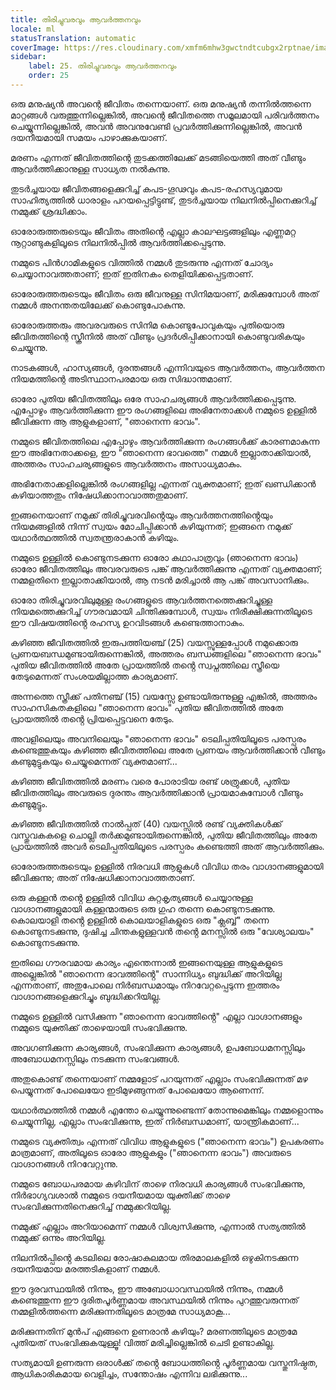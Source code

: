 ```yaml
---
title: തിരിച്ചുവരവും ആവർത്തനവും
locale: ml
statusTranslation: automatic
coverImage: https://res.cloudinary.com/xmfm6mhw3gwctndtcubgx2rptnae/image/upload/v1740468922/small_cover_tratado_de_psicologia_revolucionaria_a4c0dca4e0.webp
sidebar:
    label: 25. തിരിച്ചുവരവും ആവർത്തനവും
    order: 25
---
```

ഒരു മനുഷ്യൻ അവന്റെ ജീവിതം തന്നെയാണ്. ഒരു മനുഷ്യൻ തന്നിൽത്തന്നെ മാറ്റങ്ങൾ വരുത്തുന്നില്ലെങ്കിൽ, അവന്റെ ജീവിതത്തെ സമൂലമായി പരിവർത്തനം ചെയ്യുന്നില്ലെങ്കിൽ, അവൻ അവനുവേണ്ടി പ്രവർത്തിക്കുന്നില്ലെങ്കിൽ, അവൻ ദയനീയമായി സമയം പാഴാക്കുകയാണ്.

മരണം എന്നത് ജീവിതത്തിന്റെ തുടക്കത്തിലേക്ക് മടങ്ങിയെത്തി അത് വീണ്ടും ആവർത്തിക്കാനുള്ള സാധ്യത നൽകുന്നു.

തുടർച്ചയായ ജീവിതങ്ങളെക്കുറിച്ച് കപട-ഗൂഢവും കപട-രഹസ്യവുമായ സാഹിത്യത്തിൽ ധാരാളം പറയപ്പെട്ടിട്ടുണ്ട്, തുടർച്ചയായ നിലനിൽപ്പിനെക്കുറിച്ച് നമ്മുക്ക് ശ്രദ്ധിക്കാം.

ഓരോരുത്തരുടെയും ജീവിതം അതിന്റെ എല്ലാ കാലഘട്ടങ്ങളിലും എണ്ണമറ്റ നൂറ്റാണ്ടുകളിലൂടെ നിലനിൽപ്പിൽ ആവർത്തിക്കപ്പെടുന്നു.

നമ്മുടെ പിൻഗാമികളുടെ വിത്തിൽ നമ്മൾ തുടരുന്നു എന്നത് ചോദ്യം ചെയ്യാനാവത്തതാണ്; ഇത് ഇതിനകം തെളിയിക്കപ്പെട്ടതാണ്.

ഓരോരുത്തരുടെയും ജീവിതം ഒരു ജീവനുള്ള സിനിമയാണ്, മരിക്കുമ്പോൾ അത് നമ്മൾ അനന്തതയിലേക്ക് കൊണ്ടുപോകുന്നു.

ഓരോരുത്തരും അവരവരുടെ സിനിമ കൊണ്ടുപോവുകയും പുതിയൊരു ജീവിതത്തിന്റെ സ്ക്രീനിൽ അത് വീണ്ടും പ്രദർശിപ്പിക്കാനായി കൊണ്ടുവരികയും ചെയ്യുന്നു.

നാടകങ്ങൾ, ഹാസ്യങ്ങൾ, ദുരന്തങ്ങൾ എന്നിവയുടെ ആവർത്തനം, ആവർത്തന നിയമത്തിന്റെ അടിസ്ഥാനപരമായ ഒരു സിദ്ധാന്തമാണ്.

ഓരോ പുതിയ ജീവിതത്തിലും ഒരേ സാഹചര്യങ്ങൾ ആവർത്തിക്കപ്പെടുന്നു. എപ്പോഴും ആവർത്തിക്കുന്ന ഈ രംഗങ്ങളിലെ അഭിനേതാക്കൾ നമ്മുടെ ഉള്ളിൽ ജീവിക്കുന്ന ആ ആളുകളാണ്, "ഞാനെന്ന ഭാവം".

നമ്മുടെ ജീവിതത്തിലെ എപ്പോഴും ആവർത്തിക്കുന്ന രംഗങ്ങൾക്ക് കാരണമാകുന്ന ഈ അഭിനേതാക്കളെ, ഈ "ഞാനെന്ന ഭാവത്തെ" നമ്മൾ ഇല്ലാതാക്കിയാൽ, അത്തരം സാഹചര്യങ്ങളുടെ ആവർത്തനം അസാധ്യമാകും.

അഭിനേതാക്കളില്ലെങ്കിൽ രംഗങ്ങളില്ല എന്നത് വ്യക്തമാണ്; ഇത് ഖണ്ഡിക്കാൻ കഴിയാത്തതും നിഷേധിക്കാനാവാത്തതുമാണ്.

ഇങ്ങനെയാണ് നമുക്ക് തിരിച്ചുവരവിൻ്റെയും ആവർത്തനത്തിൻ്റെയും നിയമങ്ങളിൽ നിന്ന് സ്വയം മോചിപ്പിക്കാൻ കഴിയുന്നത്; ഇങ്ങനെ നമുക്ക് യഥാർത്ഥത്തിൽ സ്വതന്ത്രരാകാൻ കഴിയും.

നമ്മുടെ ഉള്ളിൽ കൊണ്ടുനടക്കുന്ന ഓരോ കഥാപാത്രവും (ഞാനെന്ന ഭാവം) ഓരോ ജീവിതത്തിലും അവരവരുടെ പങ്ക് ആവർത്തിക്കുന്നു എന്നത് വ്യക്തമാണ്; നമ്മളതിനെ ഇല്ലാതാക്കിയാൽ, ആ നടൻ മരിച്ചാൽ ആ പങ്ക് അവസാനിക്കും.

ഓരോ തിരിച്ചുവരവിലുമുള്ള രംഗങ്ങളുടെ ആവർത്തനത്തെക്കുറിച്ചുള്ള നിയമത്തെക്കുറിച്ച് ഗൗരവമായി ചിന്തിക്കുമ്പോൾ, സ്വയം നിരീക്ഷിക്കുന്നതിലൂടെ ഈ വിഷയത്തിൻ്റെ രഹസ്യ ഉറവിടങ്ങൾ കണ്ടെത്താനാകും.

കഴിഞ്ഞ ജീവിതത്തിൽ ഇരുപത്തിയഞ്ച് (25) വയസ്സുള്ളപ്പോൾ നമുക്കൊരു പ്രണയബന്ധമുണ്ടായിരുന്നെങ്കിൽ, അത്തരം ബന്ധങ്ങളിലെ "ഞാനെന്ന ഭാവം" പുതിയ ജീവിതത്തിൽ അതേ പ്രായത്തിൽ തൻ്റെ സ്വപ്നത്തിലെ സ്ത്രീയെ തേടുമെന്നത് സംശയമില്ലാത്ത കാര്യമാണ്.

അന്നത്തെ സ്ത്രീക്ക് പതിനഞ്ച് (15) വയസ്സേ ഉണ്ടായിരുന്നുള്ളൂ എങ്കിൽ, അത്തരം സാഹസികതകളിലെ "ഞാനെന്ന ഭാവം" പുതിയ ജീവിതത്തിൽ അതേ പ്രായത്തിൽ തൻ്റെ പ്രിയപ്പെട്ടവനെ തേടും.

അവളിലെയും അവനിലെയും "ഞാനെന്ന ഭാവം" ടെലിപ്പതിയിലൂടെ പരസ്പരം കണ്ടെത്തുകയും കഴിഞ്ഞ ജീവിതത്തിലെ അതേ പ്രണയം ആവർത്തിക്കാൻ വീണ്ടും കണ്ടുമുട്ടുകയും ചെയ്യുമെന്നത് വ്യക്തമാണ്...

കഴിഞ്ഞ ജീവിതത്തിൽ മരണം വരെ പോരാടിയ രണ്ട് ശത്രുക്കൾ, പുതിയ ജീവിതത്തിലും അവരുടെ ദുരന്തം ആവർത്തിക്കാൻ പ്രായമാകുമ്പോൾ വീണ്ടും കണ്ടുമുട്ടും.

കഴിഞ്ഞ ജീവിതത്തിൽ നാൽപ്പത് (40) വയസ്സിൽ രണ്ട് വ്യക്തികൾക്ക് വസ്തുവകകളെ ചൊല്ലി തർക്കമുണ്ടായിരുന്നെങ്കിൽ, പുതിയ ജീവിതത്തിലും അതേ പ്രായത്തിൽ അവർ ടെലിപ്പതിയിലൂടെ പരസ്പരം കണ്ടെത്തി അത് ആവർത്തിക്കും.

ഓരോരുത്തരുടെയും ഉള്ളിൽ നിരവധി ആളുകൾ വിവിധ തരം വാഗ്ദാനങ്ങളുമായി ജീവിക്കുന്നു; അത് നിഷേധിക്കാനാവാത്തതാണ്.

ഒരു കള്ളൻ തൻ്റെ ഉള്ളിൽ വിവിധ കുറ്റകൃത്യങ്ങൾ ചെയ്യാനുള്ള വാഗ്ദാനങ്ങളുമായി കള്ളന്മാരുടെ ഒരു ഗുഹ തന്നെ കൊണ്ടുനടക്കുന്നു. കൊലയാളി തൻ്റെ ഉള്ളിൽ കൊലയാളികളുടെ ഒരു "ക്ലബ്ബ്" തന്നെ കൊണ്ടുനടക്കുന്നു, ദുഷിച്ച ചിന്തകളുള്ളവൻ തൻ്റെ മനസ്സിൽ ഒരു "വേശ്യാലയം" കൊണ്ടുനടക്കുന്നു.

ഇതിലെ ഗൗരവമായ കാര്യം എന്തെന്നാൽ ഇങ്ങനെയുള്ള ആളുകളുടെ അല്ലെങ്കിൽ "ഞാനെന്ന ഭാവത്തിൻ്റെ" സാന്നിധ്യം ബുദ്ധിക്ക് അറിയില്ല എന്നതാണ്, അതുപോലെ നിർബന്ധമായും നിറവേറ്റപ്പെടുന്ന ഇത്തരം വാഗ്ദാനങ്ങളെക്കുറിച്ചും ബുദ്ധിക്കറിയില്ല.

നമ്മുടെ ഉള്ളിൽ വസിക്കുന്ന "ഞാനെന്ന ഭാവത്തിൻ്റെ" എല്ലാ വാഗ്ദാനങ്ങളും നമ്മുടെ യുക്തിക്ക് താഴെയായി സംഭവിക്കുന്നു.

അവഗണിക്കുന്ന കാര്യങ്ങൾ, സംഭവിക്കുന്ന കാര്യങ്ങൾ, ഉപബോധമനസ്സിലും അബോധമനസ്സിലും നടക്കുന്ന സംഭവങ്ങൾ.

അതുകൊണ്ട് തന്നെയാണ് നമ്മളോട് പറയുന്നത് എല്ലാം സംഭവിക്കുന്നത് മഴ പെയ്യുന്നത് പോലെയോ ഇടിമുഴങ്ങുന്നത് പോലെയോ ആണെന്ന്.

യഥാർത്ഥത്തിൽ നമ്മൾ എന്തോ ചെയ്യുന്നുണ്ടെന്ന് തോന്നുമെങ്കിലും നമ്മളൊന്നും ചെയ്യുന്നില്ല, എല്ലാം സംഭവിക്കുന്നു, ഇത് നിർബന്ധമാണ്, യാന്ത്രികമാണ്...

നമ്മുടെ വ്യക്തിത്വം എന്നത് വിവിധ ആളുകളുടെ ("ഞാനെന്ന ഭാവം") ഉപകരണം മാത്രമാണ്, അതിലൂടെ ഓരോ ആളുകളും ("ഞാനെന്ന ഭാവം") അവരുടെ വാഗ്ദാനങ്ങൾ നിറവേറ്റുന്നു.

നമ്മുടെ ബോധപരമായ കഴിവിന് താഴെ നിരവധി കാര്യങ്ങൾ സംഭവിക്കുന്നു, നിർഭാഗ്യവശാൽ നമ്മുടെ ദയനീയമായ യുക്തിക്ക് താഴെ സംഭവിക്കുന്നതിനെക്കുറിച്ച് നമ്മുക്കറിയില്ല.

നമ്മുക്ക് എല്ലാം അറിയാമെന്ന് നമ്മൾ വിശ്വസിക്കുന്നു, എന്നാൽ സത്യത്തിൽ നമ്മുക്ക് ഒന്നും അറിയില്ല.

നിലനിൽപ്പിൻ്റെ കടലിലെ രോഷാകുലമായ തിരമാലകളിൽ ഒഴുകിനടക്കുന്ന ദയനീയമായ മരത്തടികളാണ് നമ്മൾ.

ഈ ദുരവസ്ഥയിൽ നിന്നും, ഈ അബോധാവസ്ഥയിൽ നിന്നും, നമ്മൾ കണ്ടെത്തുന്ന ഈ ദുരിതപൂർണ്ണമായ അവസ്ഥയിൽ നിന്നും പുറത്തുവരുന്നത് നമ്മളിൽത്തന്നെ മരിക്കുന്നതിലൂടെ മാത്രമേ സാധ്യമാകൂ...

മരിക്കുന്നതിന് മുൻപ് എങ്ങനെ ഉണരാൻ കഴിയും? മരണത്തിലൂടെ മാത്രമേ പുതിയത് സംഭവിക്കുകയുള്ളൂ! വിത്ത് മരിച്ചില്ലെങ്കിൽ ചെടി ഉണ്ടാകില്ല.

സത്യമായി ഉണരുന്ന ഒരാൾക്ക് തൻ്റെ ബോധത്തിൻ്റെ പൂർണ്ണമായ വസ്തുനിഷ്ഠത, ആധികാരികമായ വെളിച്ചം, സന്തോഷം എന്നിവ ലഭിക്കുന്നു...

